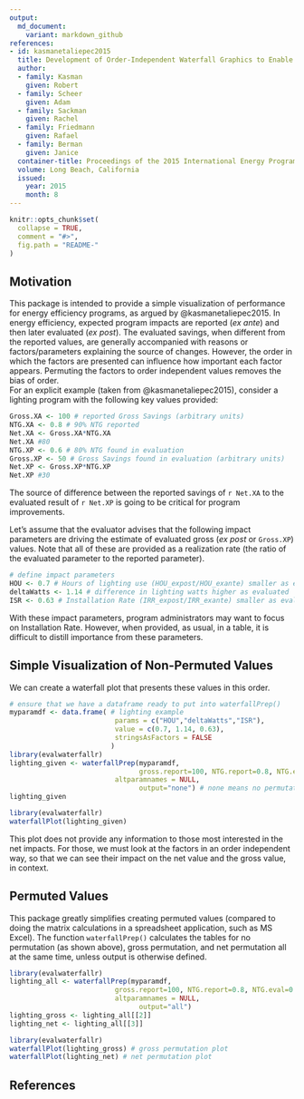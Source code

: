 ```yaml
---
output:
  md_document:
    variant: markdown_github
references:
- id: kasmanetaliepec2015
  title: Development of Order-Independent Waterfall Graphics to Enable Comprehensive Understanding of Impact Evaluation Results
  author:
  - family: Kasman
    given: Robert
  - family: Scheer
    given: Adam  
  - family: Sackman
    given: Rachel
  - family: Friedmann
    given: Rafael
  - family: Berman
    given: Janice
  container-title: Proceedings of the 2015 International Energy Program Evaluation Conference
  volume: Long Beach, California
  issued:
    year: 2015
    month: 8  
---
```


<!-- README.md is generated from README.Rmd. Please edit that file -->

```r
knitr::opts_chunk$set(
  collapse = TRUE,
  comment = "#>",
  fig.path = "README-"
)
```

## Motivation
This package is intended to provide a simple visualization of performance for energy efficiency programs, as argued by @kasmanetaliepec2015. In energy efficiency, expected program impacts are reported (_ex ante_) and then later evaluated (_ex post_). The evaluated savings, when different from the reported values, are generally accompanied with reasons or factors/parameters explaining the source of changes. However, the order in which the factors are presented can influence how important each factor appears. Permuting the factors to order independent values removes the bias of order.  
For an explicit example (taken from @kasmanetaliepec2015), consider a lighting program with the following key values provided: 
```r
Gross.XA <- 100 # reported Gross Savings (arbitrary units)
NTG.XA <- 0.8 # 90% NTG reported
Net.XA <- Gross.XA*NTG.XA
Net.XA #80
NTG.XP <- 0.6 # 80% NTG found in evaluation
Gross.XP <- 50 # Gross Savings found in evaluation (arbitrary units)
Net.XP <- Gross.XP*NTG.XP
Net.XP #30
```
The source of difference between the reported savings of `r Net.XA` to the evaluated result of `r Net.XP` is going to be critical for program improvements. 

Let's assume that the evaluator advises that the following impact parameters are driving the estimate of evaluated gross (_ex post_ or `Gross.XP`) values. Note that all of these are provided as a realization rate (the ratio of the evaluated parameter to the reported parameter). 
```r
# define impact parameters
HOU <- 0.7 # Hours of lighting use (HOU_expost/HOU_exante) smaller as evaluated
deltaWatts <- 1.14 # difference in lighting watts higher as evaluated
ISR <- 0.63 # Installation Rate (IRR_expost/IRR_exante) smaller as evaluated
```
With these impact parameters, program administrators may want to focus on Installation Rate. However, when provided, as usual, in a table, it is difficult to distill importance from these parameters. 

## Simple Visualization of Non-Permuted Values
We can create a waterfall plot that presents these values in this order.

```r
# ensure that we have a dataframe ready to put into waterfallPrep()
myparamdf <- data.frame( # lighting example
                          params = c("HOU","deltaWatts","ISR"),
                          value = c(0.7, 1.14, 0.63),
                          stringsAsFactors = FALSE
                         )
library(evalwaterfallr)
lighting_given <- waterfallPrep(myparamdf, 
                                gross.report=100, NTG.report=0.8, NTG.eval=0.6,
                          altparamnames = NULL,
                                output="none") # none means no permutation
lighting_given
```
```r
library(evalwaterfallr)
waterfallPlot(lighting_given)
```

This plot does not provide any information to those most interested in the net impacts. For those, we must look at the factors in an order independent way, so that we can see their impact on the net value and the gross value, in context.

## Permuted Values
This package greatly simplifies creating permuted values (compared to doing the matrix calculations in a spreadsheet application, such as MS Excel). The function `waterfallPrep()` calculates the tables for no permutation (as shown above), gross permutation, and net permutation all at the same time, unless output is otherwise defined.
```r
library(evalwaterfallr)
lighting_all <- waterfallPrep(myparamdf, 
                          gross.report=100, NTG.report=0.8, NTG.eval=0.6,
                          altparamnames = NULL,
                                output="all")
lighting_gross <- lighting_all[[2]]
lighting_net <- lighting_all[[3]]
```
```r
library(evalwaterfallr)
waterfallPlot(lighting_gross) # gross permutation plot
waterfallPlot(lighting_net) # net permutation plot
```

## References

